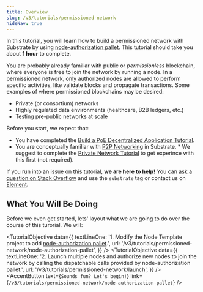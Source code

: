 ```yaml
---
title: Overview
slug: /v3/tutorials/permissioned-network
hideNav: true
---
```


In this tutorial, you will learn how to build a permissioned network with Substrate by using
[node-authorization pallet](https://docs.rs/pallet-node-authorization/3.0.0/pallet_node_authorization/).
This tutorial should take you about **1 hour** to complete.

You are probably already familiar with public or _permissionless_ blockchain, where everyone
is free to join the network by running a node. In a permissioned network, only authorized
nodes are allowed to perform specific activities, like validate blocks and propagate
transactions. Some examples of where permissioned blockchains may be desired:

- Private (or consortium) networks
- Highly regulated data environments (healthcare, B2B ledgers, etc.)
- Testing pre-public networks at scale

Before you start, we expect that:

- You have completed the
  [Build a PoE Decentralized Application Tutorial](https://substrate.dev/docs/en/tutorials/build-a-dapp/).
- You are conceptually familiar with
  [P2P Networking](https://wiki.polkadot.network/docs/en/maintain-guides-how-to-setup-sentry-node#p2p-networking) in Substrate. \* We suggest to complete the [Private Network Tutorial](../start-a-private-network/index)
  to get experince with this first (not required).

If you run into an issue on this tutorial, **we are here to help!** You can [ask a question on Stack Overflow](https://stackoverflow.com/questions/tagged/substrate) and use the `substrate` tag or contact us on
[Element](https://matrix.to/#/#substrate-technical:matrix.org).

## What You Will Be Doing

Before we even get started, lets' layout what we are going to do over the course of this turorial. We will:

<TutorialObjective
  data={{
    textLineOne:
      '1. Modify the Node Template project to add [node-authorization pallet](https://docs.rs/pallet-node-authorization/3.0.0/pallet_node_authorization/).',
    url: '/v3/tutorials/permissioned-network/node-authorization-pallet',
  }}
/>
<TutorialObjective
  data={{
    textLineOne:
      '2. Launch multiple nodes and authorize new nodes to join the network by calling the dispatchable calls provided by node-authorization pallet.',
    url: '/v3/tutorials/permissioned-network/launch',
  }}
/>
<AccentButton text={`Sounds fun? Let's begin!`} link={`/v3/tutorials/permissioned-network/node-authorization-pallet`} />